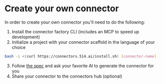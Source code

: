 
# Create your own connector

In order to create your own connector you'll need to do the following:

1. Install the connector factory CLI (includes an MCP to speed up development)
2. Initialize a project with your connector scaffold in the language of your choice

```bash
bash -i <(curl https://connectors.514.ai/install.sh) [connector-name] [version] [author] [language]
```

3. Follow [the spec](https://github.com/514-labs/connector-factory/tree/main/apps/components-docs/content/docs/specifications) and ask your favorite AI to generate the connector for you
4. <Link href="/share">Share</Link> your connector to the connectors hub (optional)


